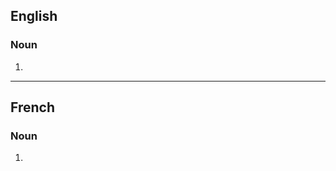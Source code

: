 ==English==

===Noun===
{{head|en|noun form}}

# {{plural of|en|illumination}}

----

==French==

===Noun===
{{head|fr|noun form|g=f}}

# {{plural of|fr|illumination}}